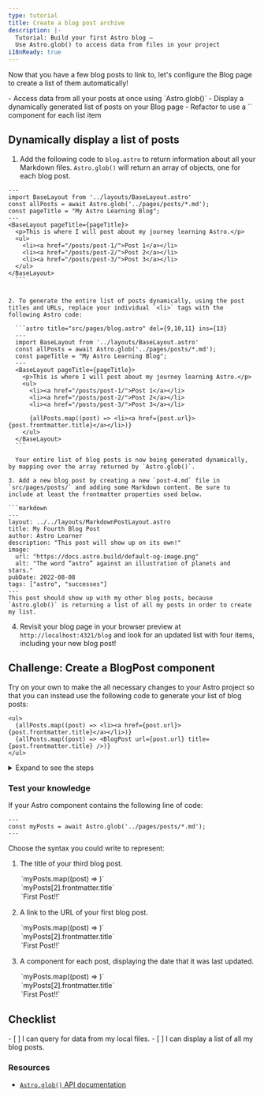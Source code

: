 ```yaml
---
type: tutorial
title: Create a blog post archive
description: |-
  Tutorial: Build your first Astro blog —
  Use Astro.glob() to access data from files in your project
i18nReady: true
---
```




Now that you have a few blog posts to link to, let's configure the Blog page to create a list of them automatically!

<PreCheck>
  - Access data from all your posts at once using `Astro.glob()`
  - Display a dynamically generated list of posts on your Blog page
  - Refactor to use a `<BlogPost />` component for each list item
</PreCheck>

## Dynamically display a list of posts

1. Add the following code to `blog.astro` to return information about all your Markdown files. `Astro.glob()` will return an array of objects, one for each blog post.

  ```astro title="src/pages/blog.astro" ins={3}
  ---
  import BaseLayout from '../layouts/BaseLayout.astro'
  const allPosts = await Astro.glob('../pages/posts/*.md');
  const pageTitle = "My Astro Learning Blog";
  ---
  <BaseLayout pageTitle={pageTitle}>
    <p>This is where I will post about my journey learning Astro.</p>
    <ul>
      <li><a href="/posts/post-1/">Post 1</a></li>
      <li><a href="/posts/post-2/">Post 2</a></li>
      <li><a href="/posts/post-3/">Post 3</a></li>
    </ul>
  </BaseLayout>
    ```


2. To generate the entire list of posts dynamically, using the post titles and URLs, replace your individual `<li>` tags with the following Astro code:

    ```astro title="src/pages/blog.astro" del={9,10,11} ins={13}
    ---
    import BaseLayout from '../layouts/BaseLayout.astro'
    const allPosts = await Astro.glob('../pages/posts/*.md');
    const pageTitle = "My Astro Learning Blog";
    ---
    <BaseLayout pageTitle={pageTitle}>
      <p>This is where I will post about my journey learning Astro.</p>
      <ul>
        <li><a href="/posts/post-1/">Post 1</a></li>
        <li><a href="/posts/post-2/">Post 2</a></li>
        <li><a href="/posts/post-3/">Post 3</a></li>

        {allPosts.map((post) => <li><a href={post.url}>{post.frontmatter.title}</a></li>)}
      </ul>
    </BaseLayout>
    ```

    Your entire list of blog posts is now being generated dynamically, by mapping over the array returned by `Astro.glob()`.

3. Add a new blog post by creating a new `post-4.md` file in `src/pages/posts/` and adding some Markdown content. Be sure to include at least the frontmatter properties used below.

  ```markdown
  ---
  layout: ../../layouts/MarkdownPostLayout.astro
  title: My Fourth Blog Post
  author: Astro Learner
  description: "This post will show up on its own!"
  image: 
    url: "https://docs.astro.build/default-og-image.png"
    alt: "The word “astro” against an illustration of planets and stars."
  pubDate: 2022-08-08
  tags: ["astro", "successes"]
  ---
  This post should show up with my other blog posts, because `Astro.glob()` is returning a list of all my posts in order to create my list.
  ```

4. Revisit your blog page in your browser preview at `http://localhost:4321/blog` and look for an updated list with four items, including your new blog post!

<Box icon="puzzle-piece">

## Challenge: Create a BlogPost component

Try on your own to make the all necessary changes to your Astro project so that you can instead use the following code to generate your list of blog posts:

```astro title="src/pages/blog.astro" del={2} ins={3}
<ul>
  {allPosts.map((post) => <li><a href={post.url}>{post.frontmatter.title}</a></li>)}
  {allPosts.map((post) => <BlogPost url={post.url} title={post.frontmatter.title} />)}
</ul>
```

<details>
<summary>Expand to see the steps</summary>

1. Create a new component in `src/components/`.

    <details>
    <summary>Show the filename</summary>
    ```
    BlogPost.astro
    ```
    </details>

2. Write the line of code in your component so that it will be able to receive a `title` and `url` as `Astro.props`.

    <details>
    <summary>Show the code</summary>
    ```astro
    ---
    // src/components/BlogPost.astro
    const { title, url } = Astro.props;
    ---
    ```
    </details>

3. Add the templating used to create each item in your blog post list.

    <details>
    <summary>Show the code</summary>
    ```astro
    <!-- src/components/BlogPost.astro -->
    <li><a href={url}>{title}</a></li>
    ```
    </details>

4. Import the new component into your Blog page.

    <details>
    <summary>Show the code</summary>
    ```astro title="src/pages/blog.astro" ins={3}
    ---
    import BaseLayout from '../layouts/BaseLayout.astro';
    import BlogPost from '../components/BlogPost.astro';
    const allPosts = await Astro.glob('../pages/posts/*.md');
    const pageTitle = "My Astro Learning Blog";
    ---
    ```
    </details>

5. Check Yourself: see the finished component code.

    <details>
    <summary>Show the code</summary>
    ```astro title="src/components/BlogPost.astro"
    ---
    const { title, url } = Astro.props
    ---
    <li><a href={url}>{title}</a></li>
    ```
    ```astro title="src/pages/blog.astro" ins={3,10}
    ---
    import BaseLayout from '../layouts/BaseLayout.astro';
    import BlogPost from '../components/BlogPost.astro';
    const allPosts = await Astro.glob('../pages/posts/*.md');
    const pageTitle = "My Astro Learning Blog"
    ---
    <BaseLayout pageTitle={pageTitle}>
      <p>This is where I will post about my journey learning Astro.</p>
      <ul>
        {allPosts.map((post) => <BlogPost url={post.url} title={post.frontmatter.title} />)}
      </ul>
    </BaseLayout>
    ```
    </details>
</details>
</Box>



<Box icon="question-mark">

### Test your knowledge

If your Astro component contains the following line of code: 

```astro
---
const myPosts = await Astro.glob('../pages/posts/*.md');
---
```

Choose the syntax you could write to represent:

1. The title of your third blog post.  

    <MultipleChoice>
      <Option>
        `myPosts.map((post) => <LastUpdated date={post.frontmatter.pubDate} />)`
      </Option>
      <Option isCorrect>
        `myPosts[2].frontmatter.title`
      </Option>
      <Option>
        `<a href={myPosts[0].url}>First Post!!</a>`
      </Option>
    </MultipleChoice>

2. A link to the URL of your first blog post. 

    <MultipleChoice>
      <Option>
        `myPosts.map((post) => <LastUpdated date={post.frontmatter.pubDate} />)`
      </Option>
      <Option>
        `myPosts[2].frontmatter.title`
      </Option>
      <Option isCorrect>
        `<a href={myPosts[0].url}>First Post!!</a>`
      </Option>
    </MultipleChoice>

3. A component for each post, displaying the date that it was last updated.

    <MultipleChoice>
      <Option isCorrect>
        `myPosts.map((post) => <LastUpdated date={post.frontmatter.pubDate} />)`
      </Option>
      <Option>
        `myPosts[2].frontmatter.title`
      </Option>
      <Option>
        `<a href={myPosts[0].url}>First Post!!</a>`
      </Option>
    </MultipleChoice>

</Box>

## Checklist

<Box icon="check-list">

<Checklist>
- [ ] I can query for data from my local files.
- [ ] I can display a list of all my blog posts.
</Checklist>
</Box>

### Resources

- [`Astro.glob()` API documentation](/en/reference/api-reference/#astroglob)
